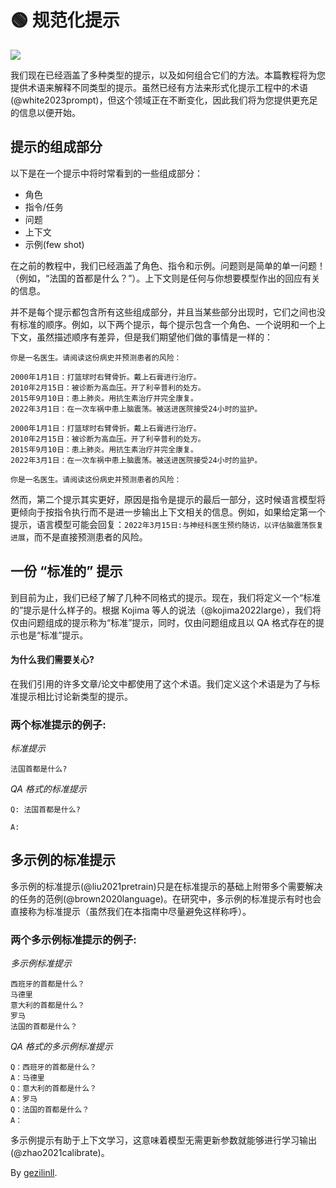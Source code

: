 
# 🟢 规范化提示

<div style={{ textAlign: "center" }}>
  <Image
    src={"/docs/assets/basics/formal_prompt.svg"}
    width={564}
    height={1054}
    style={{
      width: "800px",
      height: "300px",
      verticalAlign: "top",
      margin: "auto",
    }}
  />
</div>

我们现在已经涵盖了多种类型的提示，以及如何组合它们的方法。本篇教程将为您提供术语来解释不同类型的提示。虽然已经有方法来形式化提示工程中的术语(@white2023prompt)，但这个领域正在不断变化，因此我们将为您提供更充足的信息以便开始。

## 提示的组成部分

以下是在一个提示中将时常看到的一些组成部分：

- 角色
- 指令/任务
- 问题
- 上下文
- 示例(few shot)

在之前的教程中，我们已经涵盖了角色、指令和示例。问题则是简单的单一问题！（例如，“法国的首都是什么？”）。上下文则是任何与你想要模型作出的回应有关的信息。

并不是每个提示都包含所有这些组成部分，并且当某些部分出现时，它们之间也没有标准的顺序。例如，以下两个提示，每个提示包含一个角色、一个说明和一个上下文，虽然描述顺序有差异，但是我们期望他们做的事情是一样的：

```text
你是一名医生。请阅读这份病史并预测患者的风险：

2000年1月1日：打篮球时右臂骨折。戴上石膏进行治疗。
2010年2月15日：被诊断为高血压。开了利辛普利的处方。
2015年9月10日：患上肺炎。用抗生素治疗并完全康复。
2022年3月1日：在一次车祸中患上脑震荡。被送进医院接受24小时的监护。
```

```text
2000年1月1日：打篮球时右臂骨折。戴上石膏进行治疗。
2010年2月15日：被诊断为高血压。开了利辛普利的处方。
2015年9月10日：患上肺炎。用抗生素治疗并完全康复。
2022年3月1日：在一次车祸中患上脑震荡。被送进医院接受24小时的监护。

你是一名医生。请阅读这份病史并预测患者的风险：
```

然而，第二个提示其实更好，原因是指令是提示的最后一部分，这时候语言模型将更倾向于按指令执行而不是进一步输出上下文相关的信息。例如，如果给定第一个提示，语言模型可能会回复：`2022年3月15日:与神经科医生预约随访，以评估脑震荡恢复进展`，而不是直接预测患者的风险。

## 一份 “标准的” 提示

到目前为止，我们已经了解了几种不同格式的提示。现在，我们将定义一个“标准的”提示是什么样子的。根据 Kojima 等人的说法（@kojima2022large），我们将仅由问题组成的提示称为“标准”提示，同时，仅由问题组成且以 QA 格式存在的提示也是“标准”提示。

#### 为什么我们需要关心?

在我们引用的许多文章/论文中都使用了这个术语。我们定义这个术语是为了与标准提示相比讨论新类型的提示。

### 两个标准提示的例子:

_标准提示_

```
法国首都是什么?
```

_QA 格式的标准提示_

```
Q: 法国首都是什么?

A:
```

## 多示例的标准提示

多示例的标准提示(@liu2021pretrain)只是在标准提示的基础上附带多个需要解决的任务的范例(@brown2020language)。在研究中，多示例的标准提示有时也会直接称为标准提示（虽然我们在本指南中尽量避免这样称呼）。

### 两个多示例标准提示的例子:

_多示例标准提示_

```
西班牙的首都是什么？
马德里
意大利的首都是什么？
罗马
法国的首都是什么？
```

_QA 格式的多示例标准提示_

```
Q：西班牙的首都是什么？
A：马德里
Q：意大利的首都是什么？
A：罗马
Q：法国的首都是什么？
A：
```

多示例提示有助于上下文学习，这意味着模型无需更新参数就能够进行学习输出(@zhao2021calibrate)。

By [gezilinll](https://github.com/gezilinll).
